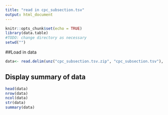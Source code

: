```yaml
---
title: "read in cpc_subsection.tsv"
output: html_document
---
```


```r
knitr::opts_chunk$set(echo = TRUE)
library(data.table)
#TODO: change directory as necessary
setwd("")
```

##Load in data
```r
data<- read.delim(unz("cpc_subsection.tsv.zip", "cpc_subsection.tsv"), header=TRUE, sep ="\t", comment.char="#",  stringsAsFactors = FALSE, quote="", fill = FALSE)
```

## Display summary of data
```r
head(data)
nrow(data)
ncol(data)
str(data)
summary(data)


```